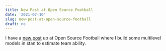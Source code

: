 ```yaml
---
title: New Post at Open Source Football
date: '2021-07-10'
slug: new-post-at-open-source-football
draft: no
---
```


I have a [new post](https://www.opensourcefootball.com/posts/2021-06-27-estimating-team-ability-from-epa/) up at Open Source Football where I build some multilevel models in stan to estimate team ability.